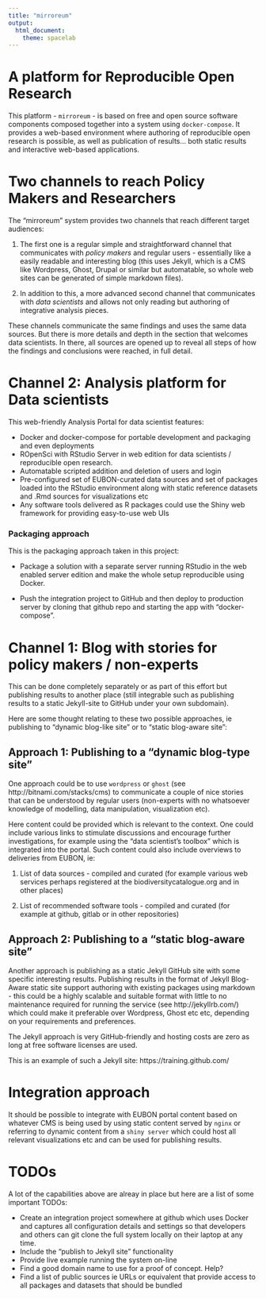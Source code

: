 ```yaml
---
title: "mirroreum"
output: 
  html_document: 
    theme: spacelab
---
```


# A platform for Reproducible Open Research

This platform - `mirroreum` - is based on free and open source software components composed together into a system using `docker-compose`. It provides a web-based environment where authoring of reproducible open research is possible, as well as publication of results... both static results and interactive web-based applications.

# Two channels to reach Policy Makers and Researchers

The "mirroreum" system provides two channels that reach different target audiences:

1. The first one is a regular simple and straightforward channel that communicates with _*policy makers*_ and regular users - essentially like a easily readable and interesting blog (this uses Jekyll, which is a CMS like Wordpress, Ghost, Drupal or similar but automatable, so whole web sites can be generated of simple markdown files). 

2. In addition to this, a more advanced second channel that communicates with _*data scientists*_ and allows not only reading but authoring of integrative analysis pieces. 

These channels communicate the same findings and uses the same data sources. But there is more details and depth in the section that welcomes data scientists. In there, all sources are opened up to reveal all steps of how the findings and conclusions were reached, in full detail.

# Channel 2: Analysis platform for Data scientists

This web-friendly Analysis Portal for data scientist features:

  - Docker and docker-compose for portable development and packaging and even deployments 
  - ROpenSci with RStudio Server in web edition for data scientists / reproducible open research.
  - Automatable scripted addition and deletion of users and login
  - Pre-configured set of EUBON-curated data sources and set of packages loaded into the RStudio environment along with static reference datasets and .Rmd sources for visualizations etc 
  - Any software tools delivered as R packages could use the Shiny web framework for providing easy-to-use web UIs

### Packaging approach

This is the packaging approach taken in this project:

  - Package a solution with a separate server running RStudio in the web enabled server edition and make the whole setup reproducible using Docker. 

  - Push the integration project to GitHub and then deploy to production server by cloning that github repo and starting the app with "docker-compose". 
  
  
# Channel 1: Blog with stories for policy makers / non-experts

This can be done completely separately or as part of this effort but publishing results to another place (still integrable such as publishing results to a static Jekyll-site to GitHub under your own subdomain). 

Here are some thought relating to these two possible approaches, ie publishing to "dynamic blog-like site" or to "static blog-aware site":

## Approach 1: Publishing to a "dynamic blog-type site"

One approach could be to use `wordpress` or `ghost` (see http://bitnami.com/stacks/cms) to communicate a couple of nice stories that can be understood by regular users (non-experts with no whatsoever knowledge of modelling, data manipulation, visualization etc). 

Here content could be provided which is relevant to the context. One could include various links to stimulate discussions and encourage further investigations, for example using the "data scientist's toolbox" which is integrated into the portal. Such content could also include overviews to deliveries from EUBON, ie:

1. List of data sources - compiled and curated (for example various web services perhaps registered at the biodiversitycatalogue.org and in other places)

2. List of recommended software tools - compiled and curated (for example at github, gitlab or in other repositories)

## Approach 2: Publishing to a "static blog-aware site"

Another approach is publishing as a static Jekyll GitHub site with some specific interesting results. Publishing results in the format of Jekyll Blog-Aware static site support authoring with existing packages using markdown - this could be a highly scalable and suitable format with little to no maintenance required for running the service (see http://jekyllrb.com/) which could make it preferable over Wordpress, Ghost etc etc, depending on your requirements and preferences.

The Jekyll approach is very GitHub-friendly and hosting costs are zero as long at free software licenses are used. 

This is an example of such a Jekyll site: https://training.github.com/

# Integration approach

It should be possible to integrate with EUBON portal content based on whatever CMS is being used by using static content served by `nginx` or referring to dynamic content from a `shiny server` which could host all relevant visualizations etc and can be used for publishing results. 

# TODOs

A lot of the capabilities above are alreay in place but here are a list of some important TODOs:

  - Create an integration project somewhere at github which uses Docker and captures all configuration details and settings so that developers and others can git clone the full system locally on their laptop at any time.
  - Include the "publish to Jekyll site" functionality
  - Provide live example running the system on-line
  - Find a good domain name to use for a proof of concept. Help?
  - Find a list of public sources ie URLs or equivalent that provide access to all packages and datasets that should be bundled